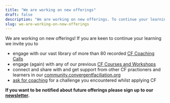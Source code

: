 ```yaml
---
title: "We are working on new offerings"
draft: false
description: "We are working on new offerings. To continue your learning explore our library and engage in our community."
slug: we-are-working-on-new-offerings
---
```


We are working on new offerings! If you are keen to continue your learning we invite you to 

- engage with our vast library of more than 80 recorded [CF Coaching Calls](/coaching-calls)
- engage (again) with any of our previous [CF Courses and Workshops](/courses)
- connect and share with and get support from other CF practioners and learners in our [community.convergentfaciliation.org](https://community.convergentfacilitation.org)
- [ask for coaching](/how-to-engage/ask-for-coaching) for a challenge you encountered whilst applying CF

**If you want to be notified about future offerings please sign up to our [newsletter](/contact#grow-cf-capacity-newsletter).**

